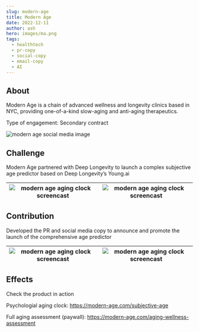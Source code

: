 ```yaml
---
slug: modern-age 
title: Modern Age 
date: 2022-12-11
author: ash
hero: images/ma.png
tags:
  - healthtech 
  - pr-copy
  - social-copy
  - email-copy 
  - AI 
---
```


## About 

Modern Age is a chain of advanced wellness and longevity clinics based in NYC, providing one-of-a-kind slow-aging and anti-aging therapeutics. 


Type of engagement: Secondary contract 

![modern age social media image](/images/modern-1.png)

## Challenge 

Modern Age partnered with Deep Longevity to launch a complex subjective age predictor based on Deep Longevity’s Young.ai 

| ![modern age aging clock screencast](/images/modern-2.png) | ![modern age aging clock screencast](/images/modern-3.png) |
| --- | --- |


## Contribution 

Developed the PR and social media copy to announce and promote the launch of the comprehensive age predictor 

| ![modern age aging clock screencast](/images/modern-5.png) | ![modern age aging clock screencast](/images/modern-4.png) |
| --- | --- |

## Effects 

Check the product in action 

Psychologial aging clock: https://modern-age.com/subjective-age

Full aging assessment (paywall): https://modern-age.com/aging-wellness-assessment 

